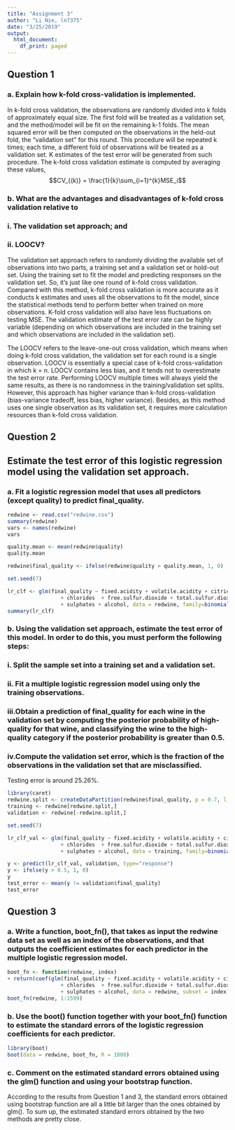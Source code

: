 ```yaml
---
title: "Assignment 3"
author: "Li Nie, ln7375"
date: "3/25/2019"
output:
  html_document:
    df_print: paged
---
```

## Question 1
### a. Explain how k-fold cross-validation is implemented.
In  k-fold cross validation, the observations are randomly divided into k folds of approximately equal size. The first fold will be treated as a validation set, and the method/model will be fit on the remaining k-1 folds. The mean squared error will be then computed on the observations in the held-out fold, the "validation set" for this round. This procedure will be repeated k times; each time, a different fold of observations will be treated as a validation set. K estimates of the test error will be generated from such procedure. The k-fold cross validation estimate is computed by averaging these values,
$$CV_{(k)} = \frac{1}{k}\sum_{i=1}^{k}MSE_i$$

### b. What are the advantages and disadvantages of k-fold cross validation relative to
### i. The validation set approach; and
### ii. LOOCV?
The validation set approach refers to randomly dividing the available set of observations into two parts, a training set and a validation set or hold-out set. Using the training set to fit the model and predicting responses on the validation set. So, it's just like one round of k-fold cross validation. Compared with this method, k-fold cross validation is more accurate as it conducts k estimates and uses all the observations to fit the model, since the statistical methods tend to perform better when trained on more observations. K-fold cross validation will also have less fluctuations on testing MSE. The validation estimate of the test error rate can be highly variable (depending on which observations are included in the training set and which observations are included in the validation set).

The LOOCV refers to the leave-one-out cross validation, which means when doing k-fold cross validation, the validation set for each round is a single observation. LOOCV is essentially a special case of k-fold cross-validation in which k = n. LOOCV contains less bias, and it tends not to overestimate the test error rate. Performing LOOCV multiple times will always yield the same results, as there is no randomness in the training/validation set splits.  However, this approach has higher variance than k-fold cross-validation (bias-variance tradeoff, less bias, higher variance). Besides, as this method uses one single observation as its validation set, it requires more calculation resources than k-fold cross validation.

## Question 2
## Estimate the test error of this logistic regression model using the validation set approach.
### a. Fit a logistic regression model that uses all predictors (except quality) to predict final_quality.

```r
redwine <- read.csv("redwine.csv")
summary(redwine)
vars <- names(redwine)
vars

quality.mean <- mean(redwine$quality)
quality.mean

redwine$final_quality <- ifelse(redwine$quality > quality.mean, 1, 0)

set.seed(7)

lr_clf <- glm(final_quality ~ fixed.acidity + volatile.acidity + citric.acid + residual.sugar 
                 + chlorides  + free.sulfur.dioxide + total.sulfur.dioxide + density + pH 
                 + sulphates + alcohol, data = redwine, family=binomial(link="logit"))
summary(lr_clf)
```
### b. Using the validation set approach, estimate the test error of this model. In order to do this, you must perform the following steps:
### i. Split the sample set into a training set and a validation set.
### ii. Fit a multiple logistic regression model using only the training observations.
### iii.Obtain a prediction of final_quality for each wine in the validation set by computing the posterior probability of high-quality for that wine, and classifying the wine to the high-quality category if the posterior probability is greater than 0.5.
### iv.Compute the validation set error, which is the fraction of the observations in the validation set that are misclassified.
Testing error is around 25.26%.
```r

library(caret)
redwine.split <- createDataPartition(redwine$final_quality, p = 0.7, list = FALSE)
training <- redwine[redwine.split,]
validation <- redwine[-redwine.split,]

set.seed(7)

lr_clf_val <- glm(final_quality ~ fixed.acidity + volatile.acidity + citric.acid + residual.sugar 
                 + chlorides  + free.sulfur.dioxide + total.sulfur.dioxide + density + pH 
                 + sulphates + alcohol, data = training, family=binomial(link="logit"))

y <- predict(lr_clf_val, validation, type="response")
y <- ifelse(y > 0.5, 1, 0)
y
test_error <- mean(y != validation$final_quality)
test_error
```
## Question 3
### a. Write a function, boot_fn(), that takes as input the redwine data set as well as an index of the observations, and that outputs the coefficient estimates for each predictor in the multiple logistic regression model.
```r
boot_fn <- function(redwine, index)
+ return(coef(glm(final_quality ~ fixed.acidity + volatile.acidity + citric.acid + residual.sugar 
                 + chlorides  + free.sulfur.dioxide + total.sulfur.dioxide + density + pH 
                 + sulphates + alcohol, data = redwine, subset = index, family=binomial(link="logit"))))
boot_fn(redwine, 1:1599)
```
### b. Use the boot() function together with your boot_fn() function to estimate the standard errors of the logistic regression coefficients for each predictor.
```r
library(boot) 
boot(data = redwine, boot_fn, R = 1000)
```
### c. Comment on the estimated standard errors obtained using the glm() function and using your bootstrap function.
According to the results from Question 1 and 3, the standard errors obtained using bootstrap function are all a little bit larger than the ones obtained by glm(). To sum up, the estimated standard errors obtained by the two methods are pretty close.
